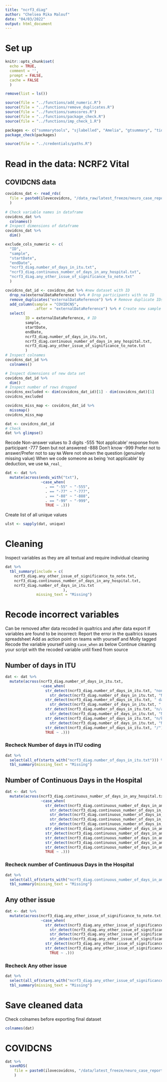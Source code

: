 ```yaml
---
title: "ncrf3_diag"
author: "Chelsea Mika Malouf"
date: "04/03/2022"
output: html_document
---
```


# Set up
```r
knitr::opts_chunk$set(
  echo = TRUE,
  comment = '',
  prompt = FALSE,
  cache = FALSE
  )
```

```r
remove(list = ls())
```

```r
source(file = "../functions/add_numeric.R")
source(file = "../functions/remove_duplicates.R")
source(file = "../functions/sumscores.R")
source(file = "../functions/package_check.R")
source(file = "../functions/imp_check_1.R")
```

```r
packages <- c("summarytools", "sjlabelled", "Amelia", "gtsummary", "tidyverse")
package_check(packages)
```

```r
source(file = "../credentials/paths.R")
```


# Read in the data: NCRF2 Vital

## COVIDCNS data
```r
covidcns_dat <- read_rds(
  file = paste0(ilovecovidcns, "/data_raw/latest_freeze/neuro_case_report/ncrf3_diag_covid_cns.rds")
  )
  
# Check variable names in dataframe
covidcns_dat %>%
  colnames()
# Inspect dimensions of dataframe 
covidcns_dat %>%
  dim()
```

```r
exclude_cols_numeric <- c(
  "ID",
  "sample",
  "startDate",
  "endDate",
  "ncrf3_diag.number_of_days_in_itu.txt",
  "ncrf3_diag.continuous_number_of_days_in_any_hospital.txt",
  "ncrf3_diag.any_other_issue_of_significance_to_note.txt"
  )
```

```r
covidcns_dat_id <- covidcns_dat %>% #new dataset with ID
  drop_na(externalDataReference) %>% # Drop participants with no ID
  remove_duplicates("externalDataReference") %>% # Remove duplicate IDs
  add_column(sample = "COVIDCNS",
             .after = "externalDataReference") %>% # Create new sample column
  select(
         ID = externalDataReference, # ID
         sample,
         startDate,
         endDate,
         ncrf3_diag.number_of_days_in_itu.txt,
         ncrf3_diag.continuous_number_of_days_in_any_hospital.txt,
         ncrf3_diag.any_other_issue_of_significance_to_note.txt
         ) 
# Inspect colnames
covidcns_dat_id %>%
  colnames()
```

```r
# Inspect dimensions of new data set
covidcns_dat_id %>%
  dim()
# Inspect number of rows dropped
covidcns_excluded <- dim(covidcns_dat_id)[1] - dim(covidcns_dat)[1]
covidcns_excluded
```

```r
covidcns_miss_map <- covidcns_dat_id %>% 
  missmap()
covidcns_miss_map
```

```r
dat <- covidcns_dat_id 
# Check
dat %>% glimpse()
```


Recode Non-answer values to 3 digits
-555 'Not applicable' response from participant
-777 Seen but not answered
-888 Don't know
-999 Prefer not to answer/Prefer not to say
`NA` Were not shown the question (genuinely missing value)
When we code someone as being 'not applicable' by deduction, we use `NA_real_`
```r
dat <- dat %>%
  mutate(across(ends_with("txt"),
                ~case_when(
                  . == "-55" ~ "-555",
                  . == "-77" ~ "-777",
                  . == "-88" ~ "-888",
                  . == "-99" ~ "-999",
                  TRUE ~ .)))
```


Create list of all unique values
```r
ulst <- sapply(dat, unique)
```

# Cleaning

Inspect variables as they are all textual and require individual cleaning
```r
dat %>%
  tbl_summary(include = c(
    ncrf3_diag.any_other_issue_of_significance_to_note.txt,
    ncrf3_diag.continuous_number_of_days_in_any_hospital.txt,
    ncrf3_diag.number_of_days_in_itu.txt
                          ),
              missing_text = "Missing")
```

# Recode incorrect variables
Can be removed after data recoded in qualtrics and after data export
If variables are found to be incorrect:
Report the error in the qualtrics issues spreadsheet
Add as action point on teams with yourself and Molly tagged
Recode the variable yourself using `case_when` as below
Continue cleaning your script with the recoded variable until fixed from source

## Number of days in ITU
```r
dat <- dat %>% 
  mutate(across(ncrf3_diag.number_of_days_in_itu.txt,
                ~case_when(
                  str_detect(ncrf3_diag.number_of_days_in_itu.txt, "none") |
                    str_detect(ncrf3_diag.number_of_days_in_itu.txt, "None") ~ "0",
                  str_detect(ncrf3_diag.number_of_days_in_itu.txt, " days") |
                    str_detect(ncrf3_diag.number_of_days_in_itu.txt, " Days") ~ "",
                  str_detect(ncrf3_diag.number_of_days_in_itu.txt, "n/a") |
                    str_detect(ncrf3_diag.number_of_days_in_itu.txt, "N/A") ~ "-555",
                  str_detect(ncrf3_diag.number_of_days_in_itu.txt, "n/k") |
                    str_detect(ncrf3_diag.number_of_days_in_itu.txt, "N/K") | 
                  str_detect(ncrf3_diag.number_of_days_in_itu.txt, "/") ~ "-888",
                  TRUE ~ .)))
```

### Recheck Number of days in ITU coding
```r
dat %>%
  select(all_of(starts_with("ncrf3_diag.number_of_days_in_itu.txt"))) %>%
  tbl_summary(missing_text = "Missing")
```



## Number of Continuous Days in the Hospital
```r
dat <- dat %>% 
  mutate(across(ncrf3_diag.continuous_number_of_days_in_any_hospital.txt,
                ~case_when(
                  str_detect(ncrf3_diag.continuous_number_of_days_in_any_hospital.txt, " days") |
                    str_detect(ncrf3_diag.continuous_number_of_days_in_any_hospital.txt, " day") |
                    str_detect(ncrf3_diag.continuous_number_of_days_in_any_hospital.txt, " day ") |
                    str_detect(ncrf3_diag.continuous_number_of_days_in_any_hospital.txt, " days ") |
                    str_detect(ncrf3_diag.continuous_number_of_days_in_any_hospital.txt, " Days") ~ "",
                  str_detect(ncrf3_diag.continuous_number_of_days_in_any_hospital.txt, "11 ") ~ "11",
                  str_detect(ncrf3_diag.continuous_number_of_days_in_any_hospital.txt, "110 ") ~ "110",
                  str_detect(ncrf3_diag.continuous_number_of_days_in_any_hospital.txt, "18 ") ~ "18",
                  str_detect(ncrf3_diag.continuous_number_of_days_in_any_hospital.txt, "03") ~ "3",
                  str_detect(ncrf3_diag.continuous_number_of_days_in_any_hospital.txt, "38 ") ~ "38",
                  TRUE ~ .)))
```

### Recheck number of Continuous Days in the Hospital
```r
dat %>%
  select(all_of(starts_with("ncrf3_diag.continuous_number_of_days_in_any_hospital.txt"))) %>%
  tbl_summary(missing_text = "Missing")
```


## Any other issue
```r
dat <- dat %>% 
  mutate(across(ncrf3_diag.any_other_issue_of_significance_to_note.txt,
                ~case_when(
                  str_detect(ncrf3_diag.any_other_issue_of_significance_to_note.txt, "NA") |
                    str_detect(ncrf3_diag.any_other_issue_of_significance_to_note.txt, "na") |
                    str_detect(ncrf3_diag.any_other_issue_of_significance_to_note.txt, "N/A") |
                    str_detect(ncrf3_diag.any_other_issue_of_significance_to_note.txt, "n/a") ~ "-555",
                  str_detect(ncrf3_diag.any_other_issue_of_significance_to_note.txt, "aatient") ~ "Patient",
                  str_detect(ncrf3_diag.any_other_issue_of_significance_to_note.txt, "No ") ~ "No",
                    TRUE ~ .)))
```

### Recheck Any other issue
```r
dat %>%
  select(all_of(starts_with("ncrf3_diag.any_other_issue_of_significance_to_note.txt"))) %>%
  tbl_summary(missing_text = "Missing")
```

# Save cleaned data

Check colnames before exporting final dataset
```r
colnames(dat)
```

# COVIDCNS
```r
dat %>%
  saveRDS(
    file = paste0(ilovecovidcns, "/data/latest_freeze/neuro_case_report/ncrf3_diag_covidcns_clean.rds")
    )
```
